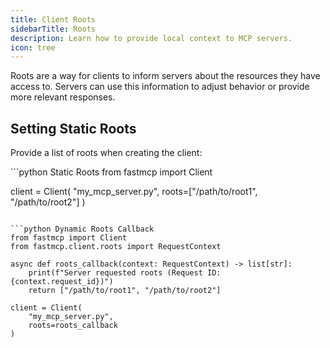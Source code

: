 ```yaml
---
title: Client Roots
sidebarTitle: Roots
description: Learn how to provide local context to MCP servers.
icon: tree
---
```



<VersionBadge version="2.0.0" />

Roots are a way for clients to inform servers about the resources they have access to. Servers can use this information to adjust behavior or provide more relevant responses.

## Setting Static Roots

Provide a list of roots when creating the client:

<CodeGroup>
```python Static Roots
from fastmcp import Client

client = Client(
    "my_mcp_server.py", 
    roots=["/path/to/root1", "/path/to/root2"]
)
```

```python Dynamic Roots Callback
from fastmcp import Client
from fastmcp.client.roots import RequestContext

async def roots_callback(context: RequestContext) -> list[str]:
    print(f"Server requested roots (Request ID: {context.request_id})")
    return ["/path/to/root1", "/path/to/root2"]

client = Client(
    "my_mcp_server.py", 
    roots=roots_callback
)
```
</CodeGroup>

